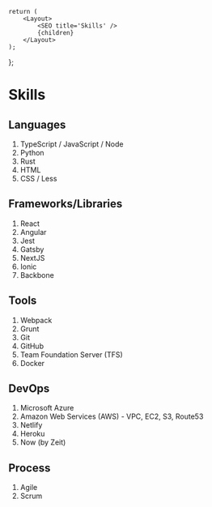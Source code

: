 
    return (
        <Layout>
            <SEO title='Skills' />
            {children}
        </Layout>
    );
};

# Skills

## Languages

1. TypeScript / JavaScript / Node
2. Python
3. Rust
4. HTML
5. CSS / Less

## Frameworks/Libraries

1. React
2. Angular
3. Jest
4. Gatsby
5. NextJS
6. Ionic
7. Backbone

## Tools

1. Webpack
2. Grunt
3. Git
4. GitHub
5. Team Foundation Server (TFS)
6. Docker

## DevOps

1. Microsoft Azure
2. Amazon Web Services (AWS) - VPC, EC2, S3, Route53
3. Netlify
4. Heroku
5. Now (by Zeit)

## Process

1. Agile
2. Scrum
